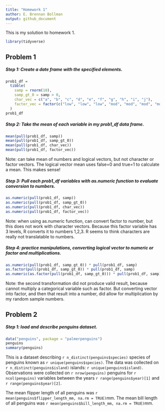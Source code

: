 ```yaml
---
title: "Homework 1"
author: E. Brennan Bollman
output: github_document
---
```


This is my solution to homework 1.

```r
library(tidyverse)
```


## Problem 1

##### Step 1: Create a date frame with the specified elements.

```r
prob1_df =
  tibble(
    samp = rnorm(10),
    samp_gt_0 = samp > 0,
    char_vec = c("a", "b", "c", "d", "e", "f", "g", "h", "i", "j"),
    factor_vec = factor(c("low", "low", "low", "mod", "mod", "mod", "mod", "high", "high", "high"))
  )
prob1_df
```

##### Step 2: Take the mean of each variable in my prob1_df data frame.

```r
mean(pull(prob1_df, samp))
mean(pull(prob1_df, samp_gt_0))
mean(pull(prob1_df, char_vec))
mean(pull(prob1_df, factor_vec))
```

Note: can take mean of numbers and logical vectors, but not character or factor vectors. The logical vector mean uses false=0 and true=1 to calculate a mean. This makes sense!

##### Step 3: Pull each prob1_df variables with as.numeric function to evaluate conversion to numbers.

```r
as.numeric(pull(prob1_df, samp))
as.numeric(pull(prob1_df, samp_gt_0))
as.numeric(pull(prob1_df, char_vec))
as.numeric(pull(prob1_df, factor_vec))
```

Note: when using as.numeric function, can convert factor to number, but this does not work with character vectors. Because this factor variable has 3 levels, R converts it to numbers 1,2,3. R seems to think characters are really not translatable to numbers. 

##### Step 4: practice manipulations, converting logical vector to numeric or factor and multiplications.

```r
as.numeric(pull(prob1_df, samp_gt_0)) * pull(prob1_df, samp)
as.factor(pull(prob1_df, samp_gt_0)) * pull(prob1_df, samp)
as.numeric(as.factor(pull(prob1_df, samp_gt_0))) * pull(prob1_df, samp)
```

Note: the second transformation did not produce valid result, because cannot multiply a categorical variable such as factor. But converting vector into factor, and then that result into a number, did allow for multiplication by my random sample numbers. 

## Problem 2

##### Step 1: load and describe penguins dataset.

```r
data("penguins", package = "palmerpenguins")
penguins
summary(penguins)
```

This is a dataset describing `r n_distinct(penguins$species)` species of penguins known as `r unique(penguins$species)`. The data was collected on `r n_distinct(penguins$island)` islands: `r unique(penguins$island)`. Observations were collected on `r nrow(penguins)` penguins for `r ncol(penguins)` variables between the years `r range(penguins$year)[1]` and `r range(penguins$year)[2]`.

The mean flipper length of all penguins was `r mean(penguins$flipper_length_mm, na.rm = TRUE)`mm. The mean bill length of all penguins was `r mean(penguins$bill_length_mm, na.rm = TRUE)`mm.
